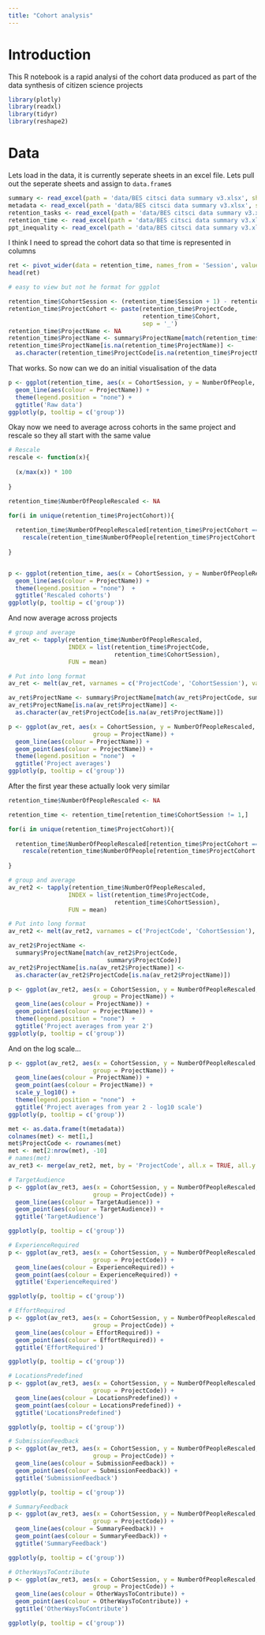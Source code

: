 ```yaml
---
title: "Cohort analysis"
---
```


# Introduction

This R notebook is a rapid analysi of the cohort data produced as part of the data synthesis of citizen science projects

```r
library(plotly)
library(readxl)
library(tidyr)
library(reshape2)
```

# Data

Lets load in the data, it is currently seperate sheets in an excel file. Lets pull out the seperate sheets and assign to `data.frame`s

```r
summary <- read_excel(path = 'data/BES citsci data summary v3.xlsx', sheet = 1)
metadata <- read_excel(path = 'data/BES citsci data summary v3.xlsx', sheet = 2)
retention_tasks <- read_excel(path = 'data/BES citsci data summary v3.xlsx', sheet = 3)
retention_time <- read_excel(path = 'data/BES citsci data summary v3.xlsx', sheet = 4)
ppt_inequality <- read_excel(path = 'data/BES citsci data summary v3.xlsx', sheet = 5)
```

I think I need to spread the cohort data so that time is represented in columns

```r
ret <- pivot_wider(data = retention_time, names_from = 'Session', values_from = 'NumberOfPeople')
head(ret)

# easy to view but not he format for ggplot

retention_time$CohortSession <- (retention_time$Session + 1) - retention_time$Cohort 
retention_time$ProjectCohort <- paste(retention_time$ProjectCode, 
                                      retention_time$Cohort,
                                      sep = '_')
retention_time$ProjectName <- NA
retention_time$ProjectName <- summary$ProjectName[match(retention_time$ProjectCode, summary$ProjectCode)]
retention_time$ProjectName[is.na(retention_time$ProjectName)] <-
  as.character(retention_time$ProjectCode[is.na(retention_time$ProjectName)])
```

That works. So now can we do an initial visualisation of the data

```r
p <- ggplot(retention_time, aes(x = CohortSession, y = NumberOfPeople, group = ProjectCohort)) +
  geom_line(aes(colour = ProjectName)) +
  theme(legend.position = "none") +
  ggtitle('Raw data')
ggplotly(p, tooltip = c('group'))

```

Okay now we need to average across cohorts in the same project and rescale so they all start with the same value

```r
# Rescale
rescale <- function(x){
  
  (x/max(x)) * 100
  
}

retention_time$NumberOfPeopleRescaled <- NA

for(i in unique(retention_time$ProjectCohort)){
  
  retention_time$NumberOfPeopleRescaled[retention_time$ProjectCohort == i] <-
    rescale(retention_time$NumberOfPeople[retention_time$ProjectCohort == i])
  
}


p <- ggplot(retention_time, aes(x = CohortSession, y = NumberOfPeopleRescaled, group = ProjectCohort)) +
  geom_line(aes(colour = ProjectName)) +
  theme(legend.position = "none")  +
  ggtitle('Rescaled cohorts')
ggplotly(p, tooltip = c('group'))

```
And now average across projects

```r
# group and average
av_ret <- tapply(retention_time$NumberOfPeopleRescaled,
                 INDEX = list(retention_time$ProjectCode,
                              retention_time$CohortSession),
                 FUN = mean)

# Put into long format
av_ret <- melt(av_ret, varnames = c('ProjectCode', 'CohortSession'), value.name = 'NumberOfPeopleRescaled')

av_ret$ProjectName <- summary$ProjectName[match(av_ret$ProjectCode, summary$ProjectCode)]
av_ret$ProjectName[is.na(av_ret$ProjectName)] <-
  as.character(av_ret$ProjectCode[is.na(av_ret$ProjectName)])

p <- ggplot(av_ret, aes(x = CohortSession, y = NumberOfPeopleRescaled,
                        group = ProjectName)) +
  geom_line(aes(colour = ProjectName)) +
  geom_point(aes(colour = ProjectName)) +
  theme(legend.position = "none")  +
  ggtitle('Project averages')
ggplotly(p, tooltip = c('group'))

```

After the first year these actually look very similar

```r
retention_time$NumberOfPeopleRescaled <- NA

retention_time <- retention_time[retention_time$CohortSession != 1,]

for(i in unique(retention_time$ProjectCohort)){
  
  retention_time$NumberOfPeopleRescaled[retention_time$ProjectCohort == i] <-
    rescale(retention_time$NumberOfPeople[retention_time$ProjectCohort == i])
  
}

# group and average
av_ret2 <- tapply(retention_time$NumberOfPeopleRescaled,
                 INDEX = list(retention_time$ProjectCode,
                              retention_time$CohortSession),
                 FUN = mean)

# Put into long format
av_ret2 <- melt(av_ret2, varnames = c('ProjectCode', 'CohortSession'), value.name = 'NumberOfPeopleRescaled')

av_ret2$ProjectName <- 
  summary$ProjectName[match(av_ret2$ProjectCode,
                            summary$ProjectCode)]
av_ret2$ProjectName[is.na(av_ret2$ProjectName)] <-
  as.character(av_ret2$ProjectCode[is.na(av_ret2$ProjectName)])

p <- ggplot(av_ret2, aes(x = CohortSession, y = NumberOfPeopleRescaled,
                        group = ProjectName)) +
  geom_line(aes(colour = ProjectName)) +
  geom_point(aes(colour = ProjectName)) +
  theme(legend.position = "none")  +
  ggtitle('Project averages from year 2')
ggplotly(p, tooltip = c('group'))
```
And on the log scale...


```r
p <- ggplot(av_ret2, aes(x = CohortSession, y = NumberOfPeopleRescaled,
                        group = ProjectName)) +
  geom_line(aes(colour = ProjectName)) +
  geom_point(aes(colour = ProjectName)) +
  scale_y_log10() +
  theme(legend.position = "none")  +
  ggtitle('Project averages from year 2 - log10 scale')
ggplotly(p, tooltip = c('group'))
```

```r
met <- as.data.frame(t(metadata))
colnames(met) <- met[1,]
met$ProjectCode <- rownames(met)
met <- met[2:nrow(met), -10]
# names(met)
av_ret3 <- merge(av_ret2, met, by = 'ProjectCode', all.x = TRUE, all.y = FALSE)

# TargetAudience
p <- ggplot(av_ret3, aes(x = CohortSession, y = NumberOfPeopleRescaled,
                        group = ProjectCode)) +
  geom_line(aes(colour = TargetAudience)) +
  geom_point(aes(colour = TargetAudience)) +
  ggtitle('TargetAudience')

ggplotly(p, tooltip = c('group'))

# ExperienceRequired
p <- ggplot(av_ret3, aes(x = CohortSession, y = NumberOfPeopleRescaled,
                        group = ProjectCode)) +
  geom_line(aes(colour = ExperienceRequired)) +
  geom_point(aes(colour = ExperienceRequired)) +
  ggtitle('ExperienceRequired')

ggplotly(p, tooltip = c('group'))

# EffortRequired
p <- ggplot(av_ret3, aes(x = CohortSession, y = NumberOfPeopleRescaled,
                        group = ProjectCode)) +
  geom_line(aes(colour = EffortRequired)) +
  geom_point(aes(colour = EffortRequired)) +
  ggtitle('EffortRequired')

ggplotly(p, tooltip = c('group'))

# LocationsPredefined
p <- ggplot(av_ret3, aes(x = CohortSession, y = NumberOfPeopleRescaled,
                        group = ProjectCode)) +
  geom_line(aes(colour = LocationsPredefined)) +
  geom_point(aes(colour = LocationsPredefined)) +
  ggtitle('LocationsPredefined')

ggplotly(p, tooltip = c('group'))

# SubmissionFeedback
p <- ggplot(av_ret3, aes(x = CohortSession, y = NumberOfPeopleRescaled,
                        group = ProjectCode)) +
  geom_line(aes(colour = SubmissionFeedback)) +
  geom_point(aes(colour = SubmissionFeedback)) +
  ggtitle('SubmissionFeedback')

ggplotly(p, tooltip = c('group'))

# SummaryFeedback
p <- ggplot(av_ret3, aes(x = CohortSession, y = NumberOfPeopleRescaled,
                        group = ProjectCode)) +
  geom_line(aes(colour = SummaryFeedback)) +
  geom_point(aes(colour = SummaryFeedback)) +
  ggtitle('SummaryFeedback')

ggplotly(p, tooltip = c('group'))

# OtherWaysToContribute
p <- ggplot(av_ret3, aes(x = CohortSession, y = NumberOfPeopleRescaled,
                        group = ProjectCode)) +
  geom_line(aes(colour = OtherWaysToContribute)) +
  geom_point(aes(colour = OtherWaysToContribute)) +
  ggtitle('OtherWaysToContribute')

ggplotly(p, tooltip = c('group'))
```